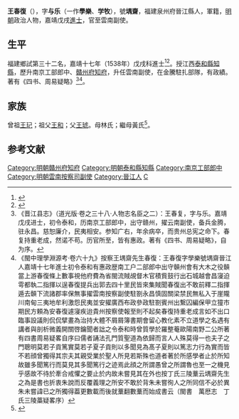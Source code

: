 {{明清人物信息框
| 姓名 = 王春復
| 原名 =
| 圖片名稱= 
| 圖片大小 =
| 圖片說明 = 
| 最高職務 = 雲南按察司副使
| 國家 = 大明 
| 爵位 =
| 籍貫 = [[福建|福建]][[泉州府|泉州府]][[晉江縣|晉江縣]]
| 族裔 = 
| 旗籍 = 
| 字號 = 字學樂，號堣齋
| 諡號 =
| 出生日期 = 生年不詳
| 出生地點 =
| 逝世日期 = 卒年不詳 
| 逝世地點 =
| 墓葬 =
| 配偶 = 
| 親屬 = 
| 出身 =
* 嘉靖十七年戊戌科進士
| 經歷 =
| 著作 =  
}}
'''王春復'''（{{bd|？||？|catIdx=}}），字'''与乐'''（一作'''學樂'''、'''学牧'''），號'''堣齋'''，福建泉州府晉江縣人，軍籍，[[明朝|明朝]]政治人物，嘉靖戊戌[[進士|進士]]，官至雲南副使。

== 生平 ==
福建鄉試第三十二名，嘉靖十七年（1538年）戊戌科進士<ref>{{Cite book|title=《皇明贡举考》卷五|author=[[张朝瑞|张朝瑞]]|publisher=《续修四库全书》史部第828册|year=|isbn=|location=|pages=}}</ref><ref>{{Cite book|title=贡举志五种 上|author=鲁小俊，江俊伟著|publisher=武汉大学出版社|year=2009|isbn=978-7-307-07043-1|location=武汉|pages=}}</ref>。授江西[[泰和縣|泰和縣]][[知縣|知縣]]，歷升南京工部郎中、[[贛州府|贛州府]][[知府|知府]]，升任雲南副使，在金騰駐扎部隊，有政績。著有《四书、周易疑略》<ref>《晋江县志》（道光版·卷之三十八·人物志名臣之二）：王春复，字与乐。嘉靖戊戌进士，初令泰和，历南京工部郎中，出守赣州，擢云南副使，备兵金腾，驻永昌。慈恕廉介，民夷相安。参知广右，年余病卒，而贵州总宪之命下。春复持重老成，然诺不苟。历官所至，皆有惠政。著有《四书、周易疑略》，自为序。</ref><ref>《閩中理學淵源考·卷六十九》按察王堣齋先生春復：王春復字學樂號堣齋晉江人嘉靖十七年進士初令泰和有惠政歴南工户二部郎中出守贑州會有大木之役贑當上游春復條上數事視他府費為省閩流賊覘督木官積貲鼓行出石城越會昌寖迫雩都執二指揮以逞春復提兵出郭去四十里民皆來集賊聞春復出不敢前釋二指揮遁去贑下流諸郡率保無事擢雲南按察副使駐劄永昌慎固關梁禁民無私入于崖隴川南甸三夷地牟利激怨民夷並安擢廣西布政參政駐劄賓州出繋囚編保甲立獞市期民方頼為安春復遽寖疾迨貴州按察使報至則不起矣春復持重老成言如不出口臨事設議則侃侃擘畫為治持大體不屑屑簿書期會留心教化素不立道學之名遇有講者與剖析微義開關啓鑰聞者詘之令泰和時曾質學於羅整菴歐陽南野二公所著有四書周易疑畧自序曰儒者誦法孔門質聖道為依歸而言人人殊莫得一也夫子之門聰明莫若子貢篤實莫若子夏子貢則以多聞見為髙子夏則以篤志力行為實而皆不若顔曾獨得其宗夫其親受業於聖人所見若斯殊也道者著於所感學者止於所知故雖多聞篤行而莫見其多聞篤行之迹焉此顔之所謂愚曾之所謂魯也至一之機見乎感故不待於牽合戒懼之要止於内故未嘗見其在外也按丁氏三陵藳云堣齋先生之為是書也折衷朱說而反覆義理之所安不敢於背朱未嘗徇人之所同信不必於異朱未嘗諱已之所獨得葢更數載而後就藳翻數藳而始成書云（閩書　萬厯志　丁氏三陵藁疑畧序）</ref>。

== 家族 ==
曾祖[[王玘|王玘]]；祖父[[王和|王和]]；父[[王琥|王琥]]。母林氏；繼母黃氏<ref>{{Cite book|title=天一阁藏明代科举录选刊 登科录 点校本|author=龚延明主编|publisher=宁波出版社|year=2016|isbn=978-7-5526-2320-8|location=宁波|pages=|quote=《天一閣藏明代科舉錄選刊.登科錄》之《嘉靖十七年戊戌科進士登科錄》}}</ref>。

==参考文献==
{{reflist}}

{{start box}}
{{s-off}}
{{s-before|[[林功懋|林功懋]]}}
{{s-title|明朝贛州府知府|嘉靖年間}}
{{s-after|[[李丕顯|李丕顯]]}}
{{end box}}

{{嘉靖十七年戊戌科殿試金榜}}

{{DEFAULTSORT:Wang王}}
[[Category:明朝贛州府知府|Category:明朝贛州府知府]]
[[Category:明朝泰和縣知縣|Category:明朝泰和縣知縣]]
[[Category:南京工部郎中|Category:南京工部郎中]]
[[Category:明朝雲南按察司副使|Category:明朝雲南按察司副使]]
[[Category:晉江人|Category:晉江人]]
[[Category:王姓|C]]